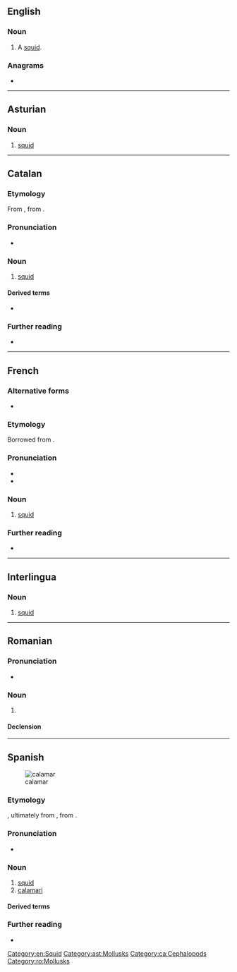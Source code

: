 ==English==

===Noun===
{{en-noun}}

# {{lb|en|dated}} A [[squid]].

===Anagrams===
* {{anagrams|en|a=aaaclmr|Lamarca}}

[[Category:en:Squid]]

----

==Asturian==
{{wikipedia|lang=ast}}

===Noun===
{{ast-noun|m|calamares}}

# [[squid]]

[[Category:ast:Mollusks]]

----

==Catalan==
{{wikipedia|lang=ca}}

===Etymology===
From {{bor|ca|it|calamaro}}, from {{der|ca|la|calamarius}}.

===Pronunciation===
* {{ca-IPA|calamàrr}}

===Noun===
{{ca-noun|m}}

# [[squid]]

====Derived terms====
* {{l|ca|calamar gegant}}

===Further reading===
* {{R:IEC2}}

[[Category:ca:Cephalopods]]

----

==French==

===Alternative forms===
* {{alt|fr|calmar}}

===Etymology===
Borrowed from {{bor|fr|it|calamaro}}.

===Pronunciation===
* {{fr-IPA}}
* {{audio|fr|Fr-calamar.ogg|Audio}}

===Noun===
{{fr-noun|m}}

# [[squid]]

===Further reading===
* {{R:TLFi|calmar}}

{{C|fr|Mollusks}}

----

==Interlingua==

===Noun===
{{ia-noun|es}}

# [[squid]]

----

==Romanian==

===Pronunciation===
* {{IPA|ro|/kalaˈmar/}}

===Noun===
{{ro-noun|m|calamari}}

# {{alternative form of|ro|calmar||squid}}

====Declension====
{{ro-noun-m}}

[[Category:ro:Mollusks]]

----

==Spanish==
{{wikipedia|lang=es}}
[[Image:Loligo vulgaris.jpg|thumb|calamar]]

===Etymology===
{{bor+|es|it|calamaro}}, ultimately from {{der|es|la|calamus}}, from {{der|es|grc|κάλαμος||reed, ink pen}}.

===Pronunciation===
{{es-IPA}}
* {{audio|es|LL-Q1321 (spa)-AdrianAbdulBaha-calamar.wav|Audio (Colombia)}}

===Noun===
{{es-noun|m}}

# [[squid]]
# [[calamari]]

====Derived terms====
{{col3|es
|calamar gigante
|calamar vampiro
|calamar volador europeo
}}

===Further reading===
* {{R:es:DRAE}}

{{C|es|Mollusks|Seafood}}